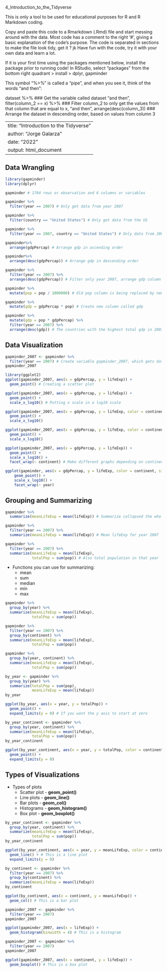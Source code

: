 
4_Introduction_to_the_Tidyverse

This is only a tool to be used for educational purposes for R and R Markdown coding.

Copy and paste this code to a Rmarkdown (.Rmd) file and start messing around with the data.
Most code has a comment to the right '#', giving a basic explanation of the code's purpose.
The code is separated in sections to make the file look tidy, get it ? jk
Have fun with the code, try it with your own data and learn a lot.

If it is your first time using the packages mentioned below, install the package prior to running code!
In RStudio, select "packages" from the bottom right quadrant > install > dplyr, gapminder

This symbol "%>%" is called a "pipe", and when you see it, think of the words "and then":

dataset %>% ### Get the variable called dataset "and then",
  filter(column_2 == x) %>% ### Filter column_2 to only get the values from that column that are equal to x, "and then",
  arrange(desc(column_3)) ### Arrange the dataset in descending order, based on values from column 3
  
---
title: "Introduction to the Tidyverse"
author: "Jorge Galarza"
date: "2022"
output: html_document
---

## Data Wrangling
```r
library(gapminder)
library(dplyr)

gapminder # 1704 rows or observation and 6 columns or variables
```

```r
gapminder %>%
  filter(year == 2007) # Only get data from year 2007
```

```r
gapminder %>%
  filter(country == "United States") # Only get data from the US
```

```r
gapminder %>%
  filter(year == 2007, country == "United States") # Only data from 2007 from the US
```

```r
gapminder%>%
  arrange(gdpPercap) # Arrange gdp in ascending order
```

```r
gapminder%>%
  arrange(desc(gdpPercap)) # Arrange gdp in descending order
```

```r
gapminder %>%
  filter(year == 2007) %>%
  arrange(desc(gdpPercap)) # Filter only year 2007, arrange gdp column in descending order
```

```r
gapminder %>%
  mutate(pop = pop / 1000000) # Old pop column is being replaced by new pop formula
```

```r
gapminder %>%
  mutate(gdp = gdpPercap * pop) # Create new column called gdp
```

```r
gapminder %>%
  mutate(gdp = pop * gdpPercap) %>%
  filter(year == 2007) %>%
  arrange(desc(gdp)) # The countries with the highest total gdp in 2007
```

## Data Visualization
```r
gapminder_2007 <- gapminder %>%
  filter(year == 2007) # Create variable gapminder_2007, which gets data from gapminder, and only filter for column where the year is 2007
gapminder_2007
```

```r
library(ggplot2)
ggplot(gapminder_2007, aes(x = gdpPercap, y = lifeExp)) +
  geom_point() # Creating a scatter plot
```

```r
ggplot(gapminder_2007, aes(x = gdpPercap, y = lifeExp)) +
  geom_point() +
  scale_x_log10() # Putting x scale in a log10 scale
```

```r
ggplot(gapminder_2007, aes(x = gdpPercap, y = lifeExp, color = continent)) + # Put color on different countries
  geom_point() +
  scale_x_log10()
```

```r
ggplot(gapminder_2007, aes(x = gdpPercap, y = lifeExp, color = continent, size = pop)) + # Use different size to depict higher numbers
  geom_point() +
  scale_x_log10()
```

```r
ggplot(gapminder_2007, aes(x = gdpPercap, y = lifeExp)) +
  geom_point() +
  scale_x_log10() +
  facet_wrap(~ continent) # Make different graphs depending on continent (by = ~)
```

```r
ggplot(gapminder, aes(x = gdpPercap, y = lifeExp, color = continent, size = pop)) +
    geom_point() +
    scale_x_log10() +
    facet_wrap(~ year)
```

## Grouping and Summarizing
```r
gapminder %>%
  summarize(meanLifeExp = mean(lifeExp)) # Summarize collapsed the whole data down to one row and column names meanLifeExp
```

```r
gapminder %>%
  filter(year == 2007) %>%
  summarize(meanLifeExp = mean(lifeExp)) # Mean lifeExp for year 2007
```

```r
gapminder %>%
  filter(year == 2007) %>%
  summarize(meanLifeExp = mean(lifeExp),
            totalPop = sum(pop)) # Also total population in that year
```

* Functions you can use for summarizing:
  - mean
  - sum
  - median
  - min
  - max

```r
gapminder %>%
  group_by(year) %>%
  summarize(meanLifeExp = mean(lifeExp),
            totalPop = sum(pop))
```

```r
gapminder %>%
  filter(year == 2007) %>%
  group_by(continent) %>%
  summarize(meanLifeExp = mean(lifeExp),
            totalPop = sum(pop))
```

```r
gapminder %>%
  group_by(year, continent) %>%
  summarize(meanLifeExp = mean(lifeExp),
            totalPop = sum(pop))
```

```r
by_year <- gapminder %>%
  group_by(year) %>%
  summarize(totalPop = sum(pop),
            meanLifeExp = mean(lifeExp))
by_year

ggplot(by_year, aes(x = year, y = totalPop)) +
  geom_point() +
  expand_limits(y = 0) # If you want the y axis to start at zero
```

```r
by_year_continent <- gapminder %>%
  group_by(year, continent) %>%
  summarize(meanLifeExp = mean(lifeExp),
            totalPop = sum(pop))
by_year_continent

ggplot(by_year_continent, aes(x = year, y = totalPop, color = continent)) +
  geom_point() +
  expand_limits(y = 0)
```

## Types of Visualizations

* Types of plots
  - Scatter plot - **geom_point()**
  - Line plots - **geom_line()**
  - Bar plots - **geom_col()**
  - Histograms - **geom_histogram()**
  - Box plot - **geom_boxplot()**
  
```r
by_year_continent <- gapminder %>%
  group_by(year, continent) %>%
  summarize(meanLifeExp = mean(lifeExp),
            totalPop = sum(pop))
by_year_continent

ggplot(by_year_continent, aes(x = year, y = meanLifeExp, color = continent)) +
  geom_line() + # This is a line plot
  expand_limits(y = 0)
```

```r
by_continent <- gapminder %>%
  filter(year == 2007) %>%
  group_by(continent) %>%
  summarize(meanLifeExp = mean(lifeExp))
by_continent

ggplot(by_continent, aes(x = continent, y = meanLifeExp)) +
  geom_col() # This is a bar plot
```

```r
gapminder_2007 <- gapminder %>%
  filter(year == 2007)
gapminder_2007

ggplot(gapminder_2007, aes(x = lifeExp)) +
  geom_histogram(binwidth = 4) # This is a histogram
```

```r
gapminder_2007 <- gapminder %>%
  filter(year == 2007)
gapminder_2007

ggplot(gapminder_2007, aes(x = continent, y = lifeExp)) +
  geom_boxplot() # This is a box plot
```
